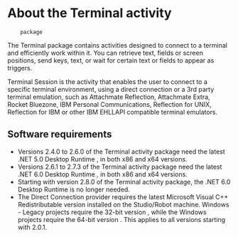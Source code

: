 ﻿# About the Terminal activity
        package

The Terminal package contains activities designed to connect to a terminal and
            efficiently work within it. You can retrieve text, fields or screen positions, send
            keys, text, or wait for certain text or fields to appear as triggers.

Terminal Session is the activity that enables the user to connect to a specific
            terminal environment, using a direct connection or a 3rd party terminal emulation, such
            as Attachmate Reflection, Attachmate Extra, Rocket Bluezone, IBM
                Personal Communications, Reflection for UNIX, Reflection for IBM
            or other IBM EHLLAPI compatible terminal emulators.

## Software requirements

* Versions 2.4.0 to 2.6.0 of the
                Terminal activity package need the latest .NET 5.0 Desktop Runtime , in both x86 and x64
                versions.
* Versions 2.6.1 to 2.7.3 of the
                Terminal activity package need the latest .NET 6.0 Desktop Runtime , in both x86 and x64
                versions.
* Starting with version 2.8.0 of the
                Terminal activity package, the .NET 6.0 Desktop Runtime is no longer needed.
* The Direct Connection provider
                requires the latest Microsoft Visual C++ Redistributable version installed on the Studio/Robot machine. Windows - Legacy projects require the 32-bit version , while the Windows projects require the 64-bit version . This applies to all versions starting
                with 2.0.1.

